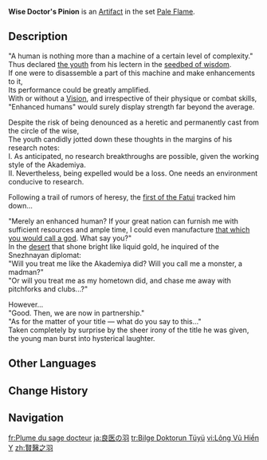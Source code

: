 {{Artifact Infobox
|image = Item Wise Doctor's Pinion.png
|set   = Pale Flame
|piece = Plume of Death
}}
{{Description|An ominous pinion with edges of unsurpassed keenness. Perhaps it represents an unnaturally uninhibited nature.}}
'''Wise Doctor's Pinion''' is an [[Artifact]] in the set [[Pale Flame]].

==Description==
"A human is nothing more than a machine of a certain level of complexity."<br>
Thus declared [[The Doctor|the youth]] from his lectern in the [[Sumeru Akademiya|seedbed of wisdom]].<br>
If one were to disassemble a part of this machine and make enhancements to it,<br>
Its performance could be greatly amplified.<br>
With or without a [[Vision]], and irrespective of their physique or combat skills,<br>
"Enhanced humans" would surely display strength far beyond the average.

Despite the risk of being denounced as a heretic and permanently cast from the circle of the wise,<br>
The youth candidly jotted down these thoughts in the margins of his research notes:<br>
I. As anticipated, no research breakthroughs are possible, given the working style of the Akademiya.<br>
II. Nevertheless, being expelled would be a loss. One needs an environment conducive to research.

Following a trail of rumors of heresy, the [[Pierro|first of the Fatui]] tracked him down...

"Merely an enhanced human? If your great nation can furnish me with sufficient resources and ample time, I could even manufacture [[Everlasting Lord of Arcane Wisdom|that which you would call a god]]. What say you?"<br>
In the [[Great Red Sand|desert]] that shone bright like liquid gold, he inquired of the Snezhnayan diplomat:<br>
"Will you treat me like the Akademiya did? Will you call me a monster, a madman?"<br>
"Or will you treat me as my hometown did, and chase me away with pitchforks and clubs...?"

However...<br>
"Good. Then, we are now in partnership."<br>
"As for the matter of your title &mdash; what do you say to this..."<br>
Taken completely by surprise by the sheer irony of the title he was given, the young man burst into hysterical laughter.

==Other Languages==
{{Other Languages
|en       = Wise Doctor's Pinion
|zhs      = 贤医之羽
|zhs_rm   = Xiányī zhī Yǔ
|zht      = 賢醫之羽
|zht_rm   = Xiányī zhī Yǔ
|zh_tl    = Feather of the Virtuous Doctor
|ja       = 良医の羽
|ja_rm    = Ryoui no Hane
|ja_tl    = Good Doctor's Plume
|ko       = 명의의 깃털
|ko_rm    = Myeong'ui-ui Gitteol
|ko_tl    = Feather of the Skilled Doctor
|es       = Pluma del Doctor Sabio
|es_tl    = Feather of the Wise Doctor
|fr       = Plume du sage docteur
|fr_tl    = Feather of the Wise Doctor
|ru       = Перо мудрого лекаря
|ru_tl    = Feather of the Wise Doctor
|th       = Wise Doctor's Pinion
|vi       = Lông Vũ Hiền Y
|vi_tl    = 
|de       = Feder der Genesung
|de_tl    = Feather of Recovery
|id       = Sage Doctor's Pinion
|pt       = Pena do Médico Virtuoso
|pt_tl    = 
|tr       = Bilge Doktorun Tüyü
|tr_tl    = Wise Doctor's Feather
|it       = Piuma del dottore saggio
|it_tl    = Feather of the Wise Doctor
}}

==Change History==
{{Change History|1.5}}

==Navigation==
{{Artifact Set Navbox|Pale Flame}}

[[fr:Plume du sage docteur]]
[[ja:良医の羽]]
[[tr:Bilge Doktorun Tüyü]]
[[vi:Lông Vũ Hiền Y]]
[[zh:賢醫之羽]]